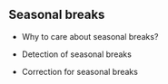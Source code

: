 ## Seasonal breaks

- Why to care about seasonal breaks?

- Detection of seasonal breaks

- Correction for seasonal breaks

